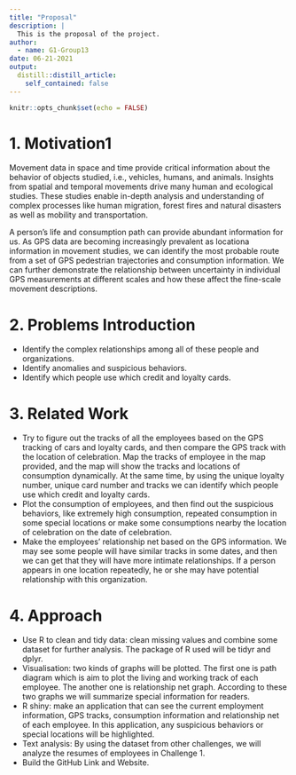 ```yaml
---
title: "Proposal"
description: |
  This is the proposal of the project.
author:
  - name: G1-Group13
date: 06-21-2021
output:
  distill::distill_article:
    self_contained: false
---
```



```r
knitr::opts_chunk$set(echo = FALSE)
```

# 1.	Motivation1

Movement data in space and time provide critical information about the behavior of objects studied, i.e., vehicles, humans, and animals. Insights from spatial and temporal movements drive many human and ecological studies. These studies enable in-depth analysis and understanding of complex processes like human migration, forest fires and natural disasters as well as mobility and transportation.

A person's life and consumption path can provide abundant information for us. As GPS data are becoming increasingly prevalent as locationa information in movement studies, we can identify the most probable route from a set of GPS pedestrian trajectories and consumption information. We can further demonstrate the relationship between uncertainty in individual GPS measurements at different scales and how these affect the fine-scale movement descriptions.

# 2.	Problems Introduction

* Identify the complex relationships among all of these people and organizations.
* Identify anomalies and suspicious behaviors.
* Identify which people use which credit and loyalty cards.

# 3.	Related Work

* Try to figure out the tracks of all the employees based on the GPS tracking of cars and loyalty cards, and then compare the GPS track with the location of celebration. Map the tracks of employee in the map provided, and the map will show the tracks and locations of consumption dynamically. At the same time, by using the unique loyalty number, unique card number and tracks we can identify which people use which credit and loyalty cards.
* Plot the consumption of employees, and then find out the suspicious behaviors, like extremely high consumption, repeated consumption in some special locations or make some consumptions nearby the location of celebration on the date of celebration.
* Make the employees’ relationship net based on the GPS information. We may see some people will have similar tracks in some dates, and then we can get that they will have more intimate relationships. If a person appears in one location repeatedly, he or she may have potential relationship with this organization.

# 4.	Approach

* Use R to clean and tidy data: clean missing values and combine some dataset for further analysis. The package of R used will be tidyr and dplyr.
* Visualisation: two kinds of graphs will be plotted. The first one is path diagram which is aim to plot the living and working track of each employee. The another one is relationship net graph. According to these two graphs we will summarize special information for readers.
* R shiny: make an application that can see the current employment information, GPS tracks, consumption information and relationship net of each employee. In this application, any suspicious behaviors or special locations will be highlighted.
* Text analysis: By using the dataset from other challenges, we will analyze the resumes of employees in Challenge 1.
* Build the GitHub Link and Website.


